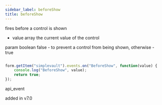 ```yaml
---
sidebar_label: beforeShow
title: beforeShow
---
```



          


<Short>
 fires before a control is shown
 


</Short>



- value     array     the current value of the control


param   boolean     false - to prevent a control from being shown, otherwise - true


~~~js

form.getItem("simplevault").events.on("BeforeShow", function(value) {
    console.log("BeforeShow", value);
    return true;
});


~~~
 api_event

<Descr>



</Descr>


 added in v7.0
